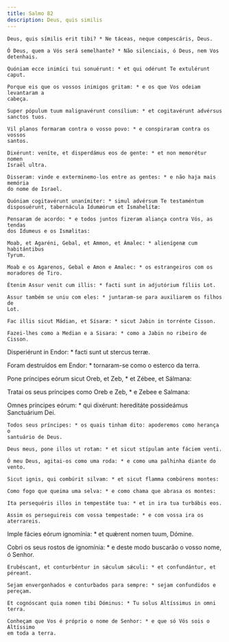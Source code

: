 ```yaml
---
title: Salmo 82
description: Deus, quis similis
---
```


<div class="side-by-side not-content">

    Deus, quis símilis erit tibi? * Ne táceas, neque compescáris, Deus.

    Ó Deus, quem a Vós será semelhante? * Não silenciais, ó Deus, nem Vos
    detenhais.

    Quóniam ecce inimíci tui sonuérunt: * et qui odérunt Te extulérunt caput.

    Porque eis que os vossos inimigos gritam: * e os que Vos odeiam levantaram a
    cabeça.

    Super pópulum tuum malignavérunt consílium: * et cogitavérunt advérsus
    sanctos tuos.

    Vil planos formaram contra o vosso povo: * e conspiraram contra os vossos
    santos.

    Dixérunt: veníte, et disperdámus eos de gente: * et non memorétur nomen
    Israël ultra.

    Disseram: vinde e exterminemo-los entre as gentes: * e não haja mais memória
    do nome de Israel.

    Quóniam cogitavérunt unanímiter: * simul advérsum Te testaméntum
    disposuérunt, tabernácula Idumæórum et Ismahelítæ:

    Pensaram de acordo: * e todos juntos fizeram aliança contra Vós, as tendas
    dos Idumeus e os Ismælitas:

    Moab, et Agaréni, Gebal, et Ammon, et Ámalec: * alienígenæ cum habitántibus
    Tyrum.

    Moab e os Agarenos, Gebal e Amon e Amalec: * os estrangeiros com os
    moradores de Tiro.

    Étenim Assur venit cum illis: * facti sunt in adjutórium fíliis Lot.

    Assur também se uniu com eles: * juntaram-se para auxiliarem os filhos de
    Lot.

    Fac illis sicut Mádian, et Sísaræ: * sicut Jabin in torrénte Cisson.

    Fazei-lhes como a Median e a Sisara: * como a Jabin no ribeiro de Cisson.
  </span>

Disperiérunt in Endor: * facti sunt ut stercus terræ.

Foram destruídos em Endor: * tornaram-se como o esterco da terra.

Pone príncipes eórum sicut Oreb, et Zeb, * et Zébee, et Sálmana:

Tratai os seus príncipes como Oreb e Zeb, * e Zebee e Salmana:

  <span>
    Omnes príncipes eórum: * qui dixérunt: hereditáte possideámus Sanctuárium
    Dei.

    Todos seus príncipes: * os quais tinham dito: apoderemos como herança o
    santuário de Deus.

    Deus meus, pone illos ut rotam: * et sicut stípulam ante fáciem venti.

    Ó meu Deus, agitai-os como uma roda: * e como uma palhinha diante do vento.

    Sicut ignis, qui combúrit silvam: * et sicut flamma combúrens montes:

    Como fogo que queima uma selva: * e como chama que abrasa os montes:

    Ita persequéris illos in tempestáte tua: * et in ira tua turbábis eos.

    Assim os perseguireis com vossa tempestade: * e com vossa ira os aterrareis.
  </span>

Imple fácies eórum ignomínia: * et quǽrent nomen tuum, Dómine.

  <span>
    Cobri os seus rostos de ignomínia: * e deste modo buscarão o vosso nome, ó
    Senhor.

    Erubéscant, et conturbéntur in sǽculum sǽculi: * et confundántur, et
    péreant.

    Sejam envergonhados e conturbados para sempre: * sejam confundidos e
    pereçam.

    Et cognóscant quia nomen tibi Dóminus: * Tu solus Altíssimus in omni terra.

    Conheçam que Vos é próprio o nome de Senhor: * e que só Vós sois o Altíssimo
    em toda a terra.

</div>
